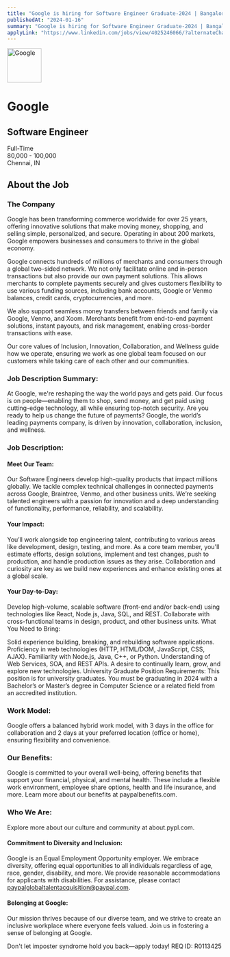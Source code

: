 ```yaml
---
title: "Google is hiring for Software Engineer Graduate-2024 | Bangalore"
publishedAt: "2024-01-16"
summary: "Google is hiring for Software Engineer Graduate-2024 | Bangalore"
applyLink: "https://www.linkedin.com/jobs/view/4025246066/?alternateChannel=search"
---
```




<div className="grid grid-cols-1 gap-8 items-center">
  <div className="flex items-center gap-4">
    <img
      src="https://www.gravatar.com/avatar/00000000000000000000000000000000?d=retro&f=y"
      width="80"
      height="80"
      alt="Google"
      className="rounded-md"
      style={{ aspectRatio: "80/80", objectFit: "cover" }}
    />
    <h1 className="text-2xl font-bold">Google</h1>
  </div>
  <div className="grid gap-2">
    <div className="flex items-center gap-2">
      <h2 className="text-xl font-semibold">Software Engineer</h2>
      <span className="px-2 py-1 rounded-md bg-primary text-primary-foreground text-sm font-medium">
        Full-Time
      </span>
    </div>
    <div className="flex items-center gap-4 text-muted-foreground">
      <div>80,000 - 100,000</div>
      <div>
        Chennai, IN
      </div>
    </div>
  </div>
</div>

## About the Job

### The Company

Google has been transforming commerce worldwide for over 25 years, offering innovative solutions that make moving money, shopping, and selling simple, personalized, and secure. Operating in about 200 markets, Google empowers businesses and consumers to thrive in the global economy.

Google connects hundreds of millions of merchants and consumers through a global two-sided network. We not only facilitate online and in-person transactions but also provide our own payment solutions. This allows merchants to complete payments securely and gives customers flexibility to use various funding sources, including bank accounts, Google or Venmo balances, credit cards, cryptocurrencies, and more.

We also support seamless money transfers between friends and family via Google, Venmo, and Xoom. Merchants benefit from end-to-end payment solutions, instant payouts, and risk management, enabling cross-border transactions with ease.

Our core values of Inclusion, Innovation, Collaboration, and Wellness guide how we operate, ensuring we work as one global team focused on our customers while taking care of each other and our communities.

### Job Description Summary:

At Google, we're reshaping the way the world pays and gets paid. Our focus is on people—enabling them to shop, send money, and get paid using cutting-edge technology, all while ensuring top-notch security. Are you ready to help us change the future of payments? Google, the world’s leading payments company, is driven by innovation, collaboration, inclusion, and wellness.

### Job Description:

#### Meet Our Team:

Our Software Engineers develop high-quality products that impact millions globally. We tackle complex technical challenges in connected payments across Google, Braintree, Venmo, and other business units. We’re seeking talented engineers with a passion for innovation and a deep understanding of functionality, performance, reliability, and scalability.

#### Your Impact:

You’ll work alongside top engineering talent, contributing to various areas like development, design, testing, and more. As a core team member, you'll estimate efforts, design solutions, implement and test changes, push to production, and handle production issues as they arise. Collaboration and curiosity are key as we build new experiences and enhance existing ones at a global scale.

#### Your Day-to-Day:

Develop high-volume, scalable software (front-end and/or back-end) using technologies like React, Node.js, Java, SQL, and REST.
Collaborate with cross-functional teams in design, product, and other business units.
What You Need to Bring:

Solid experience building, breaking, and rebuilding software applications.
Proficiency in web technologies (HTTP, HTML/DOM, JavaScript, CSS, AJAX).
Familiarity with Node.js, Java, C++, or Python.
Understanding of Web Services, SOA, and REST APIs.
A desire to continually learn, grow, and explore new technologies.
University Graduate Position Requirements:
This position is for university graduates. You must be graduating in 2024 with a Bachelor’s or Master’s degree in Computer Science or a related field from an accredited institution.

### Work Model:
Google offers a balanced hybrid work model, with 3 days in the office for collaboration and 2 days at your preferred location (office or home), ensuring flexibility and convenience.

### Our Benefits:
Google is committed to your overall well-being, offering benefits that support your financial, physical, and mental health. These include a flexible work environment, employee share options, health and life insurance, and more. Learn more about our benefits at paypalbenefits.com.

### Who We Are:
Explore more about our culture and community at about.pypl.com.

#### Commitment to Diversity and Inclusion:
Google is an Equal Employment Opportunity employer. We embrace diversity, offering equal opportunities to all individuals regardless of age, race, gender, disability, and more. We provide reasonable accommodations for applicants with disabilities. For assistance, please contact paypalglobaltalentacquisition@paypal.com.

#### Belonging at Google:
Our mission thrives because of our diverse team, and we strive to create an inclusive workplace where everyone feels valued. Join us in fostering a sense of belonging at Google.

Don't let imposter syndrome hold you back—apply today!
REQ ID: R0113425